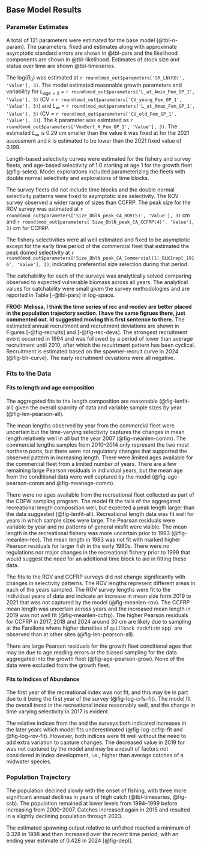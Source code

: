 ## Base Model Results {#sec-base-results}

### Parameter Estimates

A total of 121 parameters were estimated for the base model (@tbl-n-param). The parameters, fixed and estimates along with approximate asymptotic standard errors are shown in @tbl-pars and the likelihood components are shown in @tbl-likelihood. Estimates of stock size and status over time are shown  @tbl-timeseries. 

The log($R_0$) was estimated at `r round(mod_out$parameters['SR_LN(R0)', 'Value'], 3)`. The model estimated reasonable growth parameters and variability for 
$L_{age=2}$ = `r round(mod_out$parameters['L_at_Amin_Fem_GP_1', 'Value'], 3)` 
(CV = `r round(mod_out$parameters['CV_young_Fem_GP_1', 'Value'], 3)`) and 
$L_{\infty}$ = `r round(mod_out$parameters['L_at_Amax_Fem_GP_1', 'Value'], 3)` 
(CV = `r round(mod_out$parameters['CV_old_Fem_GP_1', 'Value'], 3)`).  The $k$ parameter was esimtated as 
`r round(mod_out$parameters['VonBert_K_Fem_GP_1', 'Value'], 3)`. The estimated $L_{\infty}$ is 0.29 cm smaller than the value it was fixed at for the 2021 assessment and $k$ is estimated to be lower than the 2021 fixed value of 0.199.

Length-based selectivity curves were estimated for the fishery and survey fleets, and age-based selectivity of 1.0 starting at age 1 for the growth fleet (@fig-selex). Model explorations included parameterizing the fleets with double normal selectivity and explorations of time blocks. 

The survey fleets did not include time blocks and the double normal selectivity patterns were fixed to asymptotic size selectivity.  The ROV survey observed a wider range of sizes than CCFRP.  The peak size for the ROV survey was estimated at
`r round(mod_out$parameters['Size_DblN_peak_CA_ROV(5)', 'Value'], 3)` cm and 
`r round(mod_out$parameters['Size_DblN_peak_CA_CCFRP(4)', 'Value'], 3)` cm for CCFRP.

The fishery selectivities were all well estimated and fixed to be asymptotic except for the early time period of the commercial fleet that estimated the peak domed selectivity at `r round(mod_out$parameters['Size_DblN_peak_CA_Commercial(1)_BLK1repl_1916', 'Value'], 3)`, indicating preferential size selection during that period.

The catchability for each of the surveys was analytically solved comparing observed to expected vulnerable biomass across all years. The analytical values for catchability were small given the survey methodologies and are reported in Table [-@tbl-pars] in log-space.

**FROG: Melissa, I think the time series of rec and recdev are better placed in the population trajectory section. I have the same figrues there, just commented out. Id suggested moving this first sentence to there.** 
The estimated annual recruitment and recruitment deviations are shown in  Figures [-@fig-recruits] and [-@fig-rec-devs].  The strongest recruitment event occurred in 1994 and was followed by a period of lower than average recruitment until 2010, after which the recuirtment pattern has been cyclical. Recruitment is estimated based on the spawner-recruit curve in 2024 (@fig-bh-curve). The early recruitment deviations were all negative.

### Fits to the Data

#### Fits to length and age composition

The aggregated fits to the length composition are reasonable (@fig-lenfit-all) given the overall sparcity of data and variable sample sizes by year (@fig-len-pearson-all).


The mean lengths observed by year from the commercial fleet were uncertain but the time-varying selectivity captures the changes in mean length relatively well in all but the year 2007 (@fig-meanlen-comm). The commercial lengths samples from 2010--2014 only represent the two most northern ports, but there were not regulatory changes that supported the observed pattern in increasing length. There were limited ages available for the commercial fleet from a limited number of years. There are a few remaining large Pearson residuals in individual years, but the mean age from the conditional data were well captured by the model (@fig-age-pearson-comm and @fig-meanage-comm).

There were no ages available from the recreational fleet collected as part of the CDFW \gls{crfs} sampling program. The model fit the tails of the aggregated recreational length composition well, but expected a peak length larger than the data suggested (@fig-lenfit-all).  Recreational length data was fit well for years in which sample sizes were large. The Pearson residuals were variable by year and no patterns of general misfit were visible. The mean length in the recreational fishery was more uncertain prior to 1993 (@fig-meanlen-rec).  The mean length in 1983 was not fit with marked higher Pearson residuals for larger fish in the early 1980s.  There were no regulations nor major changes in the recreational fishery prior to 1999 that would suggest the need for an additional time block to aid in fitting these data. 


The fits to the ROV and CCFRP surveys did not change significantly with changes in selectivity patterns. The ROV lengths represent different areas in each of the years sampled. The ROV survey lengths were fit to the individual years of data and indicate an increase in mean size form 2019 to 2021 that was not captured by the model (@fig-meanlen-rov). The CCFRP mean length was uncertain across years and the increased mean length in 2019 was not well fit (@fig-meanlen-ccfrp). The higher Pearson residuals for CCFRP in 2017, 2018 and 2024 around 30 cm are likely due to sampling at the Farallons where higher densities of `quillback rockfish`r spp` are observed than at other sites (@fig-len-pearson-all).

There are large Pearson residuals for the growth fleet conditional ages that may be due to age reading errors or the biased sampling for the data aggregated into the growth fleet (@fig-age-pearson-grow). None of the data were excluded from the growth fleet.

#### Fits to Indices of Abundance

The first year of the recreational index was not fit, and this may be in part due to it being the first year of the survey (@fig-log-crfs-fit). The model fit the overall trend in the recreational index reasonably well, and the change in time varying selectivity in 2017 is evident.

The relative indices from the \gls{s-ccfrp} and the \gls{gls} surveys both indicated increases in the later years which model fits underestimated (@fig-log-ccfrp-fit and @fig-log-rov-fit). However, both indices were fit well without the need to add extra variation to capture changes.  The decreased value in 2019 for \gls{s-ccfrp} was not captured by the model and may be a result of factors not considered in index development, i.e., higher than average catches of a midwater species.

### Population Trajectory

The population declined slowly with the onset of fishing, with three more significant annual declines in years of high catch (@tbl-timeseries,  @fig-ssb). The population remained at lower levels from 1994--1999 before increasing from 2000--2007. Catches increased again in 2015 and resulted in a slightly declining population through 2023.  

The estimated spawning output relative to unfished reached a minimum of 0.328 in 1998 and then increased over the recent time period, with an ending year estimate of 0.428 in 2024 [@fig-depl].

<!-- Time-series of total biomass, summary biomass, and spawning biomass (and/or spawning output), depletion relative to B0, recruitment and fishing mortality (1-SPR) (or exploitation rate estimates if fishing mortality not available) (table and figures).  -->
